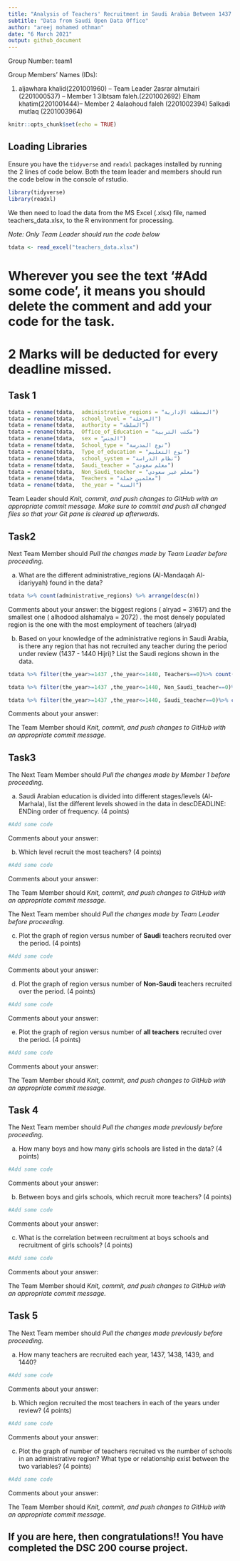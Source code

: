 ---
title: "Analysis of Teachers' Recruitment in Saudi Arabia Between 1437 and 1440"
subtitle: "Data from Saudi Open Data Office"
author: "areej mohamed othman"
date: "6 March 2021"
output: github_document
---

Group Number: team1

Group Members' Names (IDs):

1. aljawhara khalid(2201001960)   -- Team Leader
2asrar almutairi (2201000537) -- Member 1
3Ibtsam faleh.(2201002692) Elham khatim(2201001444)-- Member 2
4alaohoud faleh (2201002394)
5alkadi mutlaq (2201003964)

```{r setup, include=FALSE}
knitr::opts_chunk$set(echo = TRUE)
```

## Loading Libraries 

Ensure you have the `tidyverse` and `readxl` packages installed by running the 2 lines of code below. Both the team leader and members should run the code below in the console of rstudio.

```{r libraries, echo=FALSE, message = FALSE}
library(tidyverse)
library(readxl)
```


We then need to load the data from the MS Excel (.xlsx) file, named teachers_data.xlsx, to the R environment for processing.

*Note: Only Team Leader should run the code below*

```{r load_data, message = FALSE}
tdata <- read_excel("teachers_data.xlsx")
```

# Wherever you see the text '#Add some code', it means you should delete the comment and add your code for the task.

# 2 Marks will be deducted for every deadline missed.

## Task 1
\textcolor{red}{(8 points)}

```{r tidy_data}
tdata = rename(tdata,  administrative_regions = "المنطقة الإدارية")
tdata = rename(tdata,  school_level = "المرحلة")
tdata = rename(tdata,  authority = "السلطة")
tdata = rename(tdata,  Office_of_Education = "مكتب التربية")
tdata = rename(tdata,  sex = "الجنس")
tdata = rename(tdata,  School_type = "نوع المدرسة")
tdata = rename(tdata,  Type_of_education = "نوع التعليم")
tdata = rename(tdata,  school_system = "نظام الدراسة")
tdata = rename(tdata,  Saudi_teacher = "معلم سعودي")
tdata = rename(tdata,  Non_Saudi_teacher = "معلم غير سعودي")
tdata = rename(tdata,  Teachers = "معلمين جملة")
tdata = rename(tdata,  the_year = "السنة")
```

Team Leader should *Knit, commit, and push changes to GitHub with an appropriate commit message. Make sure to commit and push all changed files so that your Git pane is cleared up afterwards.*

\textcolor{red}{DEADLINE: END OF WEEK 9}

## Task2
\textcolor{red}{(8 points)}

Next Team Member should *Pull the changes made by Team Leader before proceeding.*

(a) What are the different administrative_regions (Al-Mandaqah Al-idariyyah) found in the data?

```{r admin_regions}
tdata %>% count(administrative_regions) %>% arrange(desc(n)) 
```

Comments about your answer:
the biggest regions ( alryad = 31617) and the smallest one ( alhodood alshamalya = 2072) . the most densely populated region is the one with the most employment of teachers (alryad)

(b) Based on your knowledge of the administrative regions in Saudi Arabia, is there any region that has not recruited any teacher during the period under review (1437 - 1440 Hijri)? List the Saudi regions shown in the data.

```{r not_recruited_admin_regions}
tdata %>% filter(the_year>=1437 ,the_year<=1440, Teachers==0)%>% count(administrative_regions)

tdata %>% filter(the_year>=1437 ,the_year<=1440, Non_Saudi_teacher==0)%>% count(administrative_regions)%>%arrange(desc(n)) 

tdata %>% filter(the_year>=1437 ,the_year<=1440, Saudi_teacher==0)%>% count(administrative_regions)%>%arrange(desc(n)) 
```

Comments about your answer:

The Team Member should *Knit, commit, and push changes to GitHub with an appropriate commit message.*

\textcolor{red}{DEADLINE: END OF WEEK 10}

## Task3
\textcolor{red}{(20 points)}

The Next Team Member should *Pull the changes made by Member 1 before proceeding.*

(a) Saudi Arabian education is divided into different stages/levels (Al-Marhala), list the different levels showed in the data in descDEADLINE: ENDing order of frequency. (4 points)

```{r study_levels}
#Add some code
```

Comments about your answer:

(b) Which level recruit the most teachers? (4 points)


```{r most_teachers}
#Add some code
```

Comments about your answer:

The Team Member should *Knit, commit, and push changes to GitHub with an appropriate commit message.*

The Next Team member should *Pull the changes made by Team Leader before proceeding.*

(c) Plot the graph of region versus number of **Saudi** teachers recruited over the period. (4 points)

```{r plot_admin_regions_saudi}
#Add some code
```

Comments about your answer:

(d) Plot the graph of region versus number of **Non-Saudi** teachers recruited over the period. (4 points)

```{r plot_admin_regions_non-saudi}
#Add some code
```

Comments about your answer:

(e) Plot the graph of region versus number of **all teachers** recruited over the period. (4 points)

```{r plot_admin_regions_all}
#Add some code
```

Comments about your answer:

The Team Member should *Knit, commit, and push changes to GitHub with an appropriate commit message.*

\textcolor{red}{DEADLINE: END OF WEEK 12}

## Task 4
\textcolor{red}{(12 points)}

The Next Team member should *Pull the changes made previously before proceeding.*

(a) How many boys and how many girls schools are listed in the data? (4 points)

```{r no_boys_girls}
#Add some code
```

Comments about your answer:

(b) Between boys and girls schools, which recruit more teachers? (4 points)

```{r recruitment_boys_girls}
#Add some code
```

Comments about your answer:

(c) What is the correlation between recruitment at boys schools and recruitment of girls schools? (4 points)

```{r plot_correlation_boys_girls}
#Add some code
```

Comments about your answer:

The Team Member should *Knit, commit, and push changes to GitHub with an appropriate commit message.*

\textcolor{red}{DEADLINE: END OF WEEK 13}

## Task 5
\textcolor{red}{(12 points)}

The Next Team member should *Pull the changes made previously before proceeding.*

(a) How many teachers are recruited each year, 1437, 1438, 1439, and 1440? 

```{r teachers_per_year}
#Add some code
```

Comments about your answer:

(b) Which region recruited the most teachers in each of the years under review? (4 points)

```{r teachers_per_region}
#Add some code
```

Comments about your answer:

(c) Plot the graph of number of teachers recruited vs the number of schools in an administrative region? What type or relationship exist between the two variables? (4 points)

```{r plot_teachers_administrative_regions}
#Add some code
```

Comments about your answer:

The Team Member should *Knit, commit, and push changes to GitHub with an appropriate commit message.*

\textcolor{red}{DEADLINE: END OF WEEK 14}

## If you are here, then congratulations!! You have completed the DSC 200 course project.
